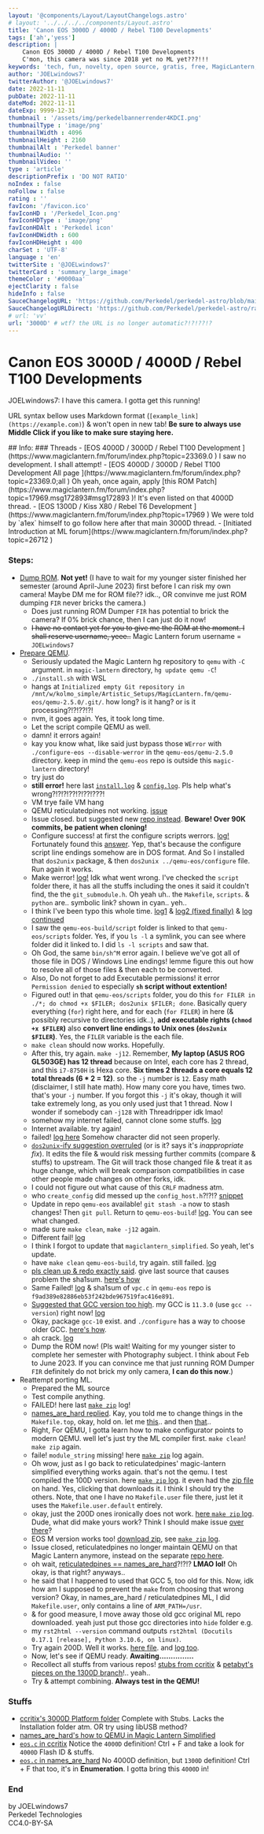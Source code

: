 ```yaml
---
layout: '@components/Layout/LayoutChangelogs.astro'
# layout: '../../../../components/Layout.astro'
title: 'Canon EOS 3000D / 4000D / Rebel T100 Developments'
tags: ['ah','yess']
description: |
    Canon EOS 3000D / 4000D / Rebel T100 Developments
    C'mon, this camera was since 2018 yet no ML yet???!!!
keywords: 'tech, fun, novelty, open source, gratis, free, MagicLantern, Canon'
author: 'JOELwindows7'
twitterAuthor: '@JOELwindows7'
date: 2022-11-11
pubDate: 2022-11-11
dateMod: 2022-11-11
dateExp: 9999-12-31
thumbnail : '/assets/img/perkedelbannerrender4KDCI.png'
thumbnailType : 'image/png'
thumbnailWidth : 4096
thumbnailHeight : 2160
thumbnailAlt : 'Perkedel banner'
thumbnailAudio: ''
thumbnailVideo: ''
type : 'article'
descriptionPrefix : 'DO NOT RATIO'
noIndex : false
noFollow : false
rating : ''
favIcon: '/favicon.ico'
favIconHD : '/Perkedel_Icon.png'
favIconHDType : 'image/png'
favIconHDAlt : 'Perkedel icon'
favIconHDWidth : 600
favIconHDHeight : 400
charSet : 'UTF-8'
language : 'en'
twitterSite : '@JOELwindows7'
twitterCard : 'summary_large_image' 
themeColor : '#0000aa'
ejectClarity : false
hideInfo : false
SauceChangelogURL: 'https://github.com/Perkedel/perkedel-astro/blob/main/src/pages/apps/wceload/Canon/SpecialCase/3000D.mdx'
SauceChangelogURLDirect: 'https://github.com/Perkedel/perkedel-astro/raw/main/src/pages/apps/wceload/Canon/SpecialCase/3000D.mdx'
# url: 'vv'
url: '3000D' # wtf? the URL is no longer automatic?!?!??!?
---
```

# Canon EOS 3000D / 4000D / Rebel T100 Developments
JOELwindows7: I have this camera. I gotta get this running!

<p class="warning">URL syntax bellow uses Markdown format (<code><span>[example_link](https://example.com)</span></code>) & won't open in new tab! <b>Be sure to always use Middle Click if you like to make sure staying here.</b></p>
## Info:
### Threads
- [EOS 4000D / 3000D / Rebel T100 Development ](https://www.magiclantern.fm/forum/index.php?topic=23369.0 ) I saw no development. I shall attempt!
- [EOS 4000D / 3000D / Rebel T100 Development All page ](https://www.magiclantern.fm/forum/index.php?topic=23369.0;all ) Oh yeah, once again, apply [this ROM Patch](https://www.magiclantern.fm/forum/index.php?topic=17969.msg172893#msg172893 )! It's even listed on that 4000D thread.
- [EOS 1300D / Kiss X80 / Rebel T6 Development ](https://www.magiclantern.fm/forum/index.php?topic=17969 ) We were told by `a1ex` himself to go follow here after that main 3000D thread.
- [Initiated Introduction at ML forum](https://www.magiclantern.fm/forum/index.php?topic=26712 )

### Steps:
- [Dump ROM](https://www.magiclantern.fm/forum/index.php?topic=16534.0 ). **Not yet!** (I have to wait for my younger sister finished her semester (around April-June 2023) first before I can risk my own camera! Maybe DM me for ROM file?? idk.., OR convinve me just ROM dumping `FIR` never bricks the camera.)
    - Does just running ROM Dumper `FIR` has potential to brick the camera? If 0% brick chance, then I can just do it now!
    - ~~I have no contact yet for you to give me the ROM at the moment. I shall reserve username, yeee..~~ Magic Lantern forum username = `JOELwindows7`
- [Prepare QEMU](https://foss.heptapod.net/magic-lantern/magic-lantern/-/blob/branch/qemu/contrib/qemu/README.rst ).
    - Seriously updated the Magic Lantern hg repository to `qemu` with `-C` argument. in `magic-lantern` directory, `hg update qemu -C`!
    - `./install.sh` with WSL
    - hangs at `Initialized empty Git repository in /mnt/w/kolmo_simple/Artistic_Setups/MagicLantern.fm/qemu-eos/qemu-2.5.0/.git/`. how long? is it hang? or is it processing?!?!??!?!
    - nvm, it goes again. Yes, it took long time.
    - Let the script compile QEMU as well.
    - damn! it errors again!
    - kay you know what, like said just bypass those `WError` with `./configure-eos --disable-werror` in the `qemu-eos/qemu-2.5.0` directory. keep in mind the `qemu-eos` repo is outside this `magic-lantern` directory!
    - try just do
    - **still error!** here last [`install.log`](/assets/txt/logs/attemp_ml_2022-11-16_22-53/install.log) & [`config.log`](/assets/txt/logs/attemp_ml_2022-11-16_22-53/config.log). Pls help what's wrong?!?!?!??!?!??!???!
    - VM trye faile VM hang
    - QEMU reticulatedpines not working. [issue](https://github.com/reticulatedpines/magiclantern_simplified/issues/76 )
    - Issue closed. but suggested new [repo instead](https://github.com/reticulatedpines/qemu-eos ). **Beware! Over 90K commits, be patient when cloning!**
    - Configure success! at first the configure scripts werrors. [log!](/assets/txt/attempt_ml_2022-11-19/qemu_bin_bash_m_error.log) Fortunately found this [answer](https://askubuntu.com/a/861053/64076 ). Yep, that's because the configure script line endings somehow are in DOS format. And So I installed that `dos2unix` package, & then `dos2unix ../qemu-eos/configure` file. Run again it works.
    - Make werror! [log!](/assets/txt/attempt_ml_2022-11-19/make_qemu-eos_fail.log) Idk what went wrong. I've checked the `script` folder there, it has all the stuffs including the ones it said it couldn't find, the the `git_submodule.h`. Oh yeah uh.. the `Makefile`, `scripts`. & `python` are.. symbolic link? shown in cyan.. yeh..
    - I think I've been typo this whole time. [log1](/assets/txt/attempt_ml_2022-11-21/somehow_gitmodule_notfound_exist.log) & [log2 (fixed finally)](/assets/txt/attempt_ml_2022-11-21/somehow_gitmodule_notfound_fixed.log) & [log continued](/assets/txt/attempt_ml_2022-11-21/somehow_continue_error.log)
    - I saw the `qemu-eos-build/script` folder is linked to that `qemu-eos/scripts` folder. Yes, if you `ls -l` a symlink, you can see where folder did it linked to. I did `ls -l scripts` and saw that.
    - Oh God, the same `bin/sh^M` error again. I believe we've got all of those file in DOS / Windows Line endings! lemme figure this out how to resolve all of those files & then each to be converted.
    - Also, Do not forget to add Executable permissions! it error `Permission denied` to especially **`sh` script without extention!**
    - Figured out! in that `qemu-eos/scripts` folder, you do this `for FILER in ./*; do chmod +x $FILER; dos2unix $FILER; done`. Basically query everything (`for`) right here, and for each (`for FILER`) in here (& possibly recursive to directories idk..), **add executable rights (`chmod +x $FILER`)** also **convert line endings to Unix ones (`dos2unix $FILER`)**. Yes, the `FILER` variable is the each file.
    - `make clean` should now works. Hopefully. 
    - After this, try again. `make -j12`. Remember, **My laptop (ASUS ROG GL503GE) has 12 thread** because on Intel, each core has 2 thread, and this `i7-8750H` is Hexa core. **Six times 2 threads a core equals 12 total threads (6 \* 2 = 12)**. so the `-j` number is `12`. Easy math (disclaimer, I still hate math). How many core you have, times two. that's your `-j` number. If you forgot this `-j` it's okay, though it will take extremely long, as you only used just that 1 thread. Now I wonder if somebody can `-j128` with Threadripper idk lmao!
    - somehow my internet failed, cannot clone some stuffs. [log](/assets/txt/attempt_ml_2022-11-21/somehow_internet_failed.log)
    - Internet available. try again!
    - failed! [log here](/assets/txt/attempt_ml_2022-11-21/somehow_missing_character.log) Somehow character did not seen properly.
    - [`dos2unix`-ify suggestion overruled](https://www.magiclantern.fm/forum/index.php?topic=20214.msg241007#msg241007 ) (or is it? says it's *inappropriate fix*). It edits the file & would risk messing further commits (compare & stuffs) to upstream. The Git will track those changed file & treat it as huge change, which will break comparison compatibilities in case other people made changes on other forks, idk.
    - I could not figure out what cause of this `CRLF` madness atm.
    - who `create_config` did messed up the `config_host.h`?!?!? [snippet](/assets/txt/logs/attempt_ml_2022-11-22/messed_config_host.log)
    - Update in repo `qemu-eos` available! `git stash -a` now to stash changes! Then `git pull`. Return to `qemu-eos-build`! [log](/assets/txt/logs/attempt_ml_2022-11-22/spetch.log). You can see what changed.
    - made sure `make clean`, `make -j12` again.
    - Different fail! [log](/assets/txt/logs/attempt_ml_2022-11-22/updated_make_fail_again.log)
    - I think I forgot to update that `magiclantern_simplified`. So yeah, let's update.
    - have `make clean` `qemu-eos-build`, try again. still failed. [log](/assets/txt/logs/attempt_ml_2022-11-22/still_not_that_working_either.log)
    - [pls clean up & redo exactly said](https://www.magiclantern.fm/forum/index.php?topic=20214.msg241010#msg241010 ). give last source that causes problem the sha1sum. [here's how](https://askubuntu.com/a/61828/64076)
    - Same Failed! [log](/assets/txt/logs/attempt_ml_2022-11_23/clear_command_fail.log) & sha1sum of `vpc.c` in `qemu-eos` repo is `f9ad389e82886eb53f242bde967519fac416e891`.
    - [Suggested that GCC version too high](https://www.magiclantern.fm/forum/index.php?topic=20214.msg241013#msg241013). my GCC is `11.3.0` (use `gcc --version`) right now! [log](/assets/txt/logs/attempt_ml_2022-11-24/downgrade_gcc.log)
    - Okay, package `gcc-10` exist. and `./configure` has a way to choose older GCC. [here's how](https://stackoverflow.com/a/3698487/9079640 ).
    - ah crack. [log](/assets/txt/logs/attempt_ml_2022-11-24/retry_lan.log)
    - Dump the ROM now! (Pls wait! Waiting for my younger sister to complete her semester with Photography subject. I think about Feb to June 2023. If you can convince me that just running ROM Dumper `FIR` definitely do not brick my only camera, **I can do this now**.)
- Reattempt porting ML.
    - Prepared the ML source
    - Test compile anything.
    - FAILED! here last [`make zip`](/assets/txt/logs/attemp_ml_2022-11-16_22-53/make_zip.log) log!
    - [names_are_hard replied](https://www.magiclantern.fm/forum/index.php?topic=20214.msg240975#msg240975). Kay, you told me to change things in the `Makefile.top`, okay, hold on. let me [this](https://github.com/reticulatedpines/magiclantern_simplified/commit/4a6e5e666e52e56aaf3447f9d112b3fc791e38f3).. and then [that](https://github.com/reticulatedpines/magiclantern_simplified/commit/af10c16925912f864f4e218532dc9ac4e5af358f)..
    - Right, For QEMU, I gotta learn how to make configurator points to modern QEMU. well let's just try the ML compiler first. `make clean`! `make zip` again.
    - faile! `module_string` missing! here [`make zip`](/assets/txt/logs/attempt_ml_2022-11-19_16-37/make_zip_again.log) log again.
    - Oh wow, just as I go back to reticulatedpines' magic-lantern simplified everything works again. that's not the qemu. I test compiled the 100D version. here [`make zip` log](/assets/txt/logs/attempt_ml_2022-11-19_16-37/reticulatedpines_make_zip_local_100D.log). it even had the [zip file](/assets/zip/magiclantern-Nightly.2022Nov18.100D101.zip) on hand. Yes, clicking that downloads it. I think I should try the others. Note, that one I have no `Makefile.user` file there, just let it uses the `Makefile.user.default` entirely.
    - okay, just the 200D ones ironically does not work. [here `make zip` log](/assets/txt/logs/attempt_ml_2022-11-18_16-37/simplie_make_zip_again_again.log). Dude, what did make yours work? Think I should make issue [over there](https://github.com/reticulatedpines/magiclantern_simplified/issues)?
    - EOS M version works too! [download zip](/assets/zip/magiclantern-Nightly.2022Nov18.EOSM202.zip), see [`make zip` log](/assets/txt/logs/attempt_ml_2022-11-19_16-37/simplie_make_zip_EOS_M.log).
    - Issue closed, reticulatedpines no longer maintain QEMU on that Magic Lantern anymore, instead on the separate [repo here](https://github.com/reticulatedpines/qemu-eos ).
    - oh wait, [reticulatedpines == names_are_hard](https://www.magiclantern.fm/forum/index.php?topic=20214.msg240990#msg240990 )?!?!? **LMAO lol!** Oh okay, is that right? anyways..
    - he said that I happened to used that GCC 5, too old for this. Now, idk how am I supposed to prevent the `make` from choosing that wrong version? Okay, in names_are_hard / reticulatedpines ML, I did `Makefile.user`, only contains a line of `ARM_PATH=/usr`.
    - & for good measure, I move away those old gcc original ML repo downloaded. yeah just put those gcc directories into `hide` folder e.g.
    - my `rst2html --version` command outputs `rst2html (Docutils 0.17.1 [release], Python 3.10.6, on linux)`.
    - Try again 200D. Well it works. [here file](/assets/zip/magiclantern-Nightly.2022Nov19.200D101.zip ). and [log too](/assets/txt/logs/attempt_ml_2022-11-19/reticulatedpines_finallywork_200D.log ).
    - Now, let's see if QEMU ready. **Awaiting...............**
    - Recollect all stuffs from various repos! [stubs from ccritix](https://github.com/ccritix/magic-lantern/tree/branches/1300D/platform/4000D.100 ) & [petabyt's pieces on the 1300D branch](https://github.com/petabyt/magiclantern_simplified/tree/1300d/platform/1300D.120 )!.. yeah..
    - Try & attempt combining. **Always test in the QEMU!**


### Stuffs
- [ccritix's 3000D Platform folder](https://github.com/ccritix/magic-lantern/tree/branches/1300D/platform/4000D.100 ) Complete with Stubs. Lacks the Installation folder atm. OR try using libUSB method?
- [names_are_hard's how to QEMU in Magic Lantern Simplified](https://github.com/reticulatedpines/qemu-eos/tree/qemu-eos-v4.2.1/magiclantern )
- [`eos.c` in ccritix](https://github.com/ccritix/magic-lantern/blob/branches/1300D/contrib/qemu/eos/eos.c) Notice the `4000D` definition! Ctrl + F and take a look for `4000D` Flash ID & stuffs.
- [`eos.c` in names_are_hard](https://github.com/reticulatedpines/qemu-eos/blob/qemu-eos-v4.2.1/hw/eos/eos.c) No 4000D definition, but `1300D` definition! Ctrl + F that too, it's in **Enumeration**. I gotta bring this `4000D` in!

### End
by JOELwindows7  
Perkedel Technologies  
CC4.0-BY-SA
